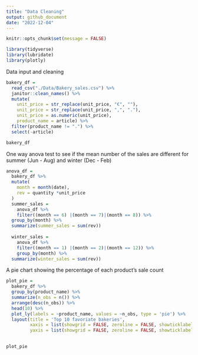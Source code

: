 ```yaml
---
title: "Data Cleaning"
output: github_document
date: "2022-12-04"
---
```


```r
knitr::opts_chunk$set(message = FALSE)

library(tidyverse)
library(lubridate)
library(plotly)
```

Data input and cleaning 
```r
bakery_df =
  read_csv("./Data/Bakery_sales.csv") %>% 
  janitor::clean_names() %>% 
  mutate(
    unit_price = str_replace(unit_price, "€", ""),
    unit_price = str_replace(unit_price, ",", "."),
    unit_price = as.numeric(unit_price),
    product_name = article) %>% 
  filter(product_name != ".") %>% 
  select(-article)

bakery_df
```

One way anova test to see if the mean number of the sales are different for summer (Jun - Aug) and winter (Dec - Feb)  

```r
anova_df =
  bakery_df %>% 
  mutate(
    month = month(date),
    rev = quantity *unit_price 
  ) 
  summer_sales = 
    anova_df %>% 
    filter((month == 6) |(month == 7)|(month == 8)) %>% 
  group_by(month) %>% 
  summarize(summer_sales = sum(rev))
  
  winter_sales = 
    anova_df %>% 
    filter((month == 1) |(month == 2)|(month == 12)) %>% 
    group_by(month) %>% 
  summarize(winter_sales = sum(rev))

```


A pie chart showing the percentage of each product’s sale count
```r
plot_pie =
  bakery_df %>% 
  group_by(product_name) %>% 
  summarize(n_obs = n()) %>% 
  arrange(desc(n_obs)) %>% 
  head(10) %>% 
  plot_ly(labels = ~product_name, values = ~n_obs, type = 'pie') %>% 
  layout(title = 'Top 10 favoriate bakeries',
         xaxis = list(showgrid = FALSE, zeroline = FALSE, showticklabels = FALSE),
         yaxis = list(showgrid = FALSE, zeroline = FALSE, showticklabels = FALSE))
  

plot_pie
```